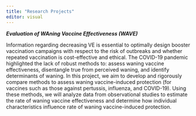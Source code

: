 ```yaml
---
title: "Research Projects"
editor: visual
---
```


***Evaluation of WAning Vaccine Effectiveness (WAVE)***

Information regarding decreasing VE is essential to optimally design booster vaccination campaigns with respect to the risk of outbreaks and whether repeated vaccination is cost-effective and ethical. The COVID-19 pandemic highlighted the lack of robust methods to: assess waning vaccine effectiveness, disentangle true from perceived waning, and identify determinants of waning. In this project, we aim to develop and rigorously compare methods to assess waning vaccine-induced protection (for vaccines such as those against pertussis, influenza, and COVID-19). Using these methods, we will analyze data from observational studies to estimate the rate of waning vaccine effectiveness and determine how individual characteristics influence rate of waning vaccine-induced protection.

